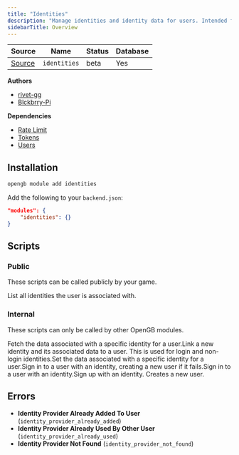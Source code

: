 ```yaml
---
title: "Identities"
description: "Manage identities and identity data for users. Intended for internal use by modules exposing auth providers."
sidebarTitle: Overview
---
```


| Source                                                                           | Name       | Status     | Database     |
| -------------------------------------------------------------------------------- | ---------- | ---------- | ------------ |
| [Source](https://github.com/rivet-gg/opengb-modules/tree/main/modules/identities) | `identities` | beta | Yes |

**Authors**

- [rivet-gg](https://github.com/rivet-gg)
- [Blckbrry-Pi](https://github.com/Blckbrry-Pi)

**Dependencies**

- [Rate Limit](/modules/rate_limit/overview)
- [Tokens](/modules/tokens/overview)
- [Users](/modules/users/overview)

## Installation

<Tabs>

<Tab title="CLI">

```sh CLI
opengb module add identities
```

</Tab>

<Tab title="backend.json">

Add the following to your `backend.json`:

```json backend.json
"modules": {
	"identities": {}
}

```
</Tab>

</Tabs>



## Scripts

### Public

These scripts can be called publicly by your game.

<CardGroup><Card title="List Identities" href="/modules/identities/scripts/list">List all identities the user is associated with.</Card></CardGroup>

### Internal

These scripts can only be called by other OpenGB modules.

<CardGroup><Card title="Fetch Identity Data" href="/modules/identities/scripts/fetch">Fetch the data associated with a specific identity for a user.</Card><Card title="Link Identity To User" href="/modules/identities/scripts/link">Link a new identity and its associated data to a user. This is used for login and non-login identities.</Card><Card title="Set Identity Data" href="/modules/identities/scripts/set">Set the data associated with a specific identity for a user.</Card><Card title="Sign In or Sign Up With Identity" href="/modules/identities/scripts/sign_in_or_sign_up">Sign in to a user with an identity, creating a new user if it fails.</Card><Card title="Sign In With Identity" href="/modules/identities/scripts/sign_in">Sign in to a user with an identity.</Card><Card title="Sign Up With Identity" href="/modules/identities/scripts/sign_up">Sign up with an identity. Creates a new user.</Card></CardGroup>

## Errors

- **Identity Provider Already Added To User** (`identity_provider_already_added`) 
- **Identity Provider Already Used By Other User** (`identity_provider_already_used`) 
- **Identity Provider Not Found** (`identity_provider_not_found`) 

